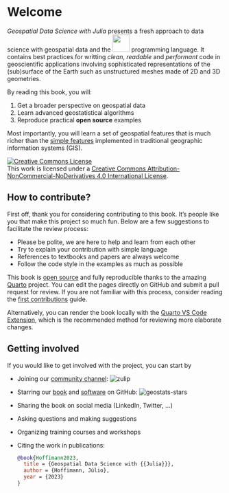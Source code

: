 # Welcome {.unnumbered}

*Geospatial Data Science with Julia* presents a fresh
approach to data science with geospatial data and the
[![](images/julia.svg){fig-alt="Julia" width=40px}](https://julialang.org)
programming language.
It contains best practices for writting *clean*, *readable*
and *performant* code in geoscientific applications
involving sophisticated representations of the (sub)surface
of the Earth such as unstructured meshes made of 2D and
3D geometries.

By reading this book, you will:

1. Get a broader perspective on geospatial data
2. Learn advanced geostatistical algorithms
3. Reproduce practical **open source** examples

Most importantly, you will learn a set of geospatial features
that is much richer than the
[simple features](https://en.wikipedia.org/wiki/Simple_Features)
implemented in traditional geographic information systems (GIS).

<a rel="license" href="http://creativecommons.org/licenses/by-nc-nd/4.0/"><img alt="Creative Commons License" style="border-width:0" src="https://i.creativecommons.org/l/by-nc-nd/4.0/88x31.png" /></a><br />This work is licensed under a <a rel="license" href="http://creativecommons.org/licenses/by-nc-nd/4.0/">Creative Commons Attribution-NonCommercial-NoDerivatives 4.0 International License</a>.

## How to contribute?

First off, thank you for considering contributing to this book.
It's people like you that make this project so much fun. Below
are a few suggestions to facilitate the review process:

- Please be polite, we are here to help and learn from each other
- Try to explain your contribution with simple language
- References to textbooks and papers are always welcome
- Follow the code style in the examples as much as possible

This book is [open source](https://github.com/juliohm/geospatial-data-science-with-julia)
and fully reproducible thanks to the amazing
[Quarto](https://quarto.org) project. You can edit the pages
directly on GitHub and submit a pull request for review.
If you are not familiar with this process, consider reading
the [first contributions](https://github.com/firstcontributions/first-contributions) guide.

Alternatively, you can render the book locally with the
[Quarto VS Code Extension](https://marketplace.visualstudio.com/items?itemName=quarto.quarto),
which is the recommended method for reviewing more elaborate changes.

## Getting involved

If you would like to get involved with the project, you can start by

- Joining our [community channel](https://julialang.zulipchat.com/#narrow/stream/276201-geostats.2Ejl):
  ![zulip](images/zulip.png)
- Starring our [book](https://github.com/JuliaEarth/geospatial-data-science-with-julia) and
  [software](https://github.com/JuliaEarth/GeoStats.jl) on GitHub:
  ![geostats-stars](images/geostats-stars.png)
- Sharing the book on social media (LinkedIn, Twitter, ...)
- Asking questions and making suggestions
- Organizing training courses and workshops
- Citing the work in publications:
  ```bibtex
  @book{Hoffimann2023,
    title = {Geospatial Data Science with {{Julia}}},
    author = {Hoffimann, Júlio},
    year = {2023}
  }
  ```
